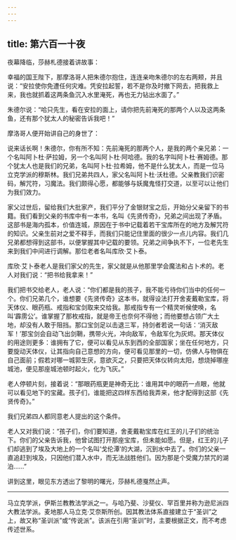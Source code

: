 ```yaml
---
---
---
```

title: 第六百一十夜
---






夜幕降临，莎赫札德接着讲故事：





幸福的国王陛下，那摩洛哥人把朱德尔抱住，连连亲吻朱德尔的左右两颊，并且说：“安拉使你免遭任何灾难。凭安拉起誓，若不是你及时撤下网去，把我救上来，我也就抓着这两条鱼沉入水里淹死，再也无力钻出水面了。”

朱德尔说：“哈只先生，看在安拉的面上，请你把先前淹死的那两个人以及这两条鱼，还有那个犹太人的秘密告诉我吧！”





摩洛哥人便开始讲自己的身世了：

说来话长啊！朱德尔，你有所不知：先前淹死的那两个人，是我的两个亲兄弟：一个名叫阿卜杜·萨拉姆，另一个名叫阿卜杜·阿哈德。我的名字叫阿卜杜·赛姆德。那个犹太人也是我们的兄弟，名叫阿卜杜·拉希姆，他不是什么犹太人，而是一位马立克学派的穆斯林。我们兄弟共四人，家父名叫阿卜杜·沃杜德。父亲教我们识密码，解咒符，习魔法。我们颇得心愿，都能够与妖魔鬼怪打交道，以至可以让他们为我们效力。

家父过世后，留给我们大批家产，我们平分了金银财宝之后，开始分父亲留下的书籍。我们看到父亲的书库中有一本书，名叫《先贤传奇》，兄弟之间出现了矛盾。这部书是海内孤本，价值连城，原因在于书中记载着若干宝库所在的地方及解咒符的知识。父亲生前对之爱不释手，而我们只能记住里面的很少一点儿内容。我们几兄弟都想得到这部书，以便掌握其中记载的要领。兄弟之间争执不下，一位老先生来到我们中间进行调解。那位老者名叫库欣·艾卜泰。

库欣·艾卜泰老人是我们家父的先生，家父就是从他那里学会魔法和占卜术的。老人对我们说：“把书给我拿来！”

我们把书交给老人，老人说：“你们都是我的孩子，我不能亏待你们当中的任何一个。你们兄弟几个，谁想要《先贤传奇》这本书，就得设法打开舍麦戴勒宝库，将天体仪、眼药瓶、戒指和宝剑取来交给我。那戒指专有一个精灵听候使唤，名叫‘霹雳公’。谁掌握了那枚戒指，就是帝王也奈何不得他；而他要想占领广大土地，却没有人敢于阻挡。那口宝剑足以击退三军，持剑者若说一句话：‘消灭敌军！’那宝剑会自动飞出剑鞘，携带火光，冲向敌军，令敌军化为灰烬。那天体仪的用途则更多：谁拥有了它，便可以看见从东到西的全部国家；坐在任何地方，只要旋动天体仪，让其指向自己意想的方向，便可看见那里的一切，仿佛人与物俱在自己面前；假若对哪一城郭生厌，意欲灭之，只要把天体仪转向太阳，想烧掉哪座城池，便见那座城池顿时起火，化为飞灰。”

老人停顿片刻，接着说：“那眼药瓶更是神奇无比：谁用其中的眼药一点眼，他就可以看见地下的宝藏。孩子们，谁能把这四样东西给我弄来，他才配得到这部《先贤传奇》。”

我们兄弟四人都同意老人提出的这个条件。

老人又对我们说：“孩子们，你们要知道，舍麦戴勒宝库在红王的儿子们的统治下。你们的父亲告诉我，他曾试图打开那座宝库，但未能如愿。但是，红王的儿子们却逃到了埃及大地上的一个名叫‘戈伦潭’的大湖，沉到水中去了。你们的父亲一直追赶到埃及，只因他们潜入水中，而无法战胜他们。因为那是个受魔力禁咒的湖泊……”





讲到这里，眼见东方透出了黎明的曙光，莎赫札德戛然止声。



***





马立克学派，伊斯兰教教法学派之一。与哈乃斐、沙斐仪、罕百里并称为逊尼派四大教法学派。麦地那人马立克·艾奈斯所创。因其教法体系直接建立于“圣训”之上，故又称“圣训派”或“传说派”。该派在引用“圣训”时，主要根据正文，而不考虑传述世系。​​​